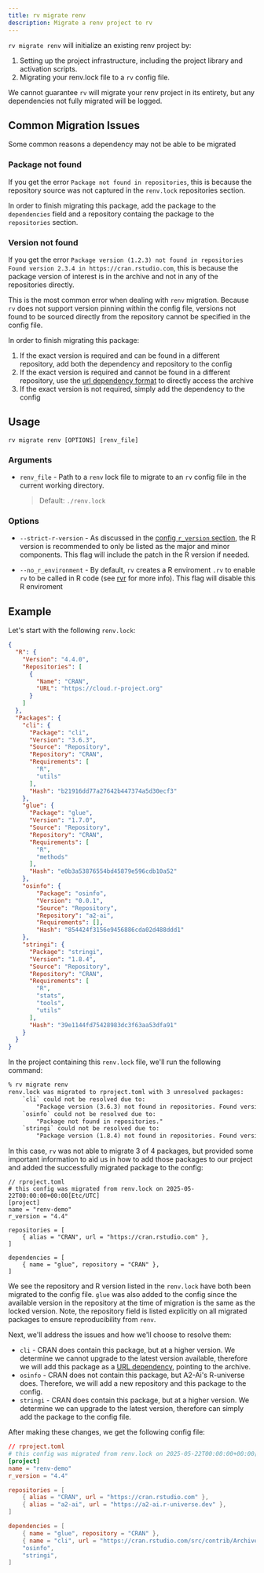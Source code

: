 ```yaml
---
title: rv migrate renv
description: Migrate a renv project to rv
---
```



`rv migrate renv` will initialize an existing renv project by:
1. Setting up the project infrastructure, including the project library and activation scripts.
2. Migrating your renv.lock file to a `rv` config file.

We cannot guarantee `rv` will migrate your renv project in its entirety, but any dependencies not fully migrated will be logged.

## Common Migration Issues
Some common reasons a dependency may not be able to be migrated

###  Package not found
If you get the error `Package not found in repositories`, this is because the repository source was not
captured in the `renv.lock` repositories section. 

In order to finish migrating this package, add the package to the `dependencies` field and a repository containg
the package to the `repositories` section.

### Version not found
If you get the error `Package version (1.2.3) not found in repositories Found version 2.3.4 in https://cran.rstudio.com`,
this is because the package version of interest is in the archive and not in any of the repositories directly.

This is the most common error when dealing with `renv` migration. Because `rv` does not support version pinning within the
config file, versions not found to be sourced directly from the repository cannot be specified in the config file. 

In order to finish migrating this package:
1. If the exact version is required and can be found in a different repository, add both the dependency and repository to the config
2. If the exact version is required and cannot be found in a different repository, use the [url dependency format](../../config/common_config#url) to directly access the archive
3. If the exact version is not required, simply add the dependency to the config

## Usage
```shell
rv migrate renv [OPTIONS] [renv_file]
```

### Arguments
* `renv_file` <Badge text="optional" variant="caution"/> - Path to a `renv` lock file to migrate to an `rv` config file in the current working directory.

    > Default: `./renv.lock`

### Options
* `--strict-r-version` - As discussed in the [config `r_version` section](../../config/common_config#r_version), the R version is recommended to only be listed as the major and minor
components. This flag will include the patch in the R version if needed.

* `--no_r_environment` - By default, `rv` creates a R enviroment `.rv` to enable `rv` to be called in R code 
(see [rvr](../../reference/rvr) for more info). This flag will disable this R enviroment

## Example

Let's start with the following `renv.lock`:

```json
{
  "R": {
    "Version": "4.4.0",
    "Repositories": [
      {
        "Name": "CRAN",
        "URL": "https://cloud.r-project.org"
      }
    ]
  },
  "Packages": {
    "cli": {
      "Package": "cli",
      "Version": "3.6.3",
      "Source": "Repository",
      "Repository": "CRAN",
      "Requirements": [
        "R",
        "utils"
      ],
      "Hash": "b21916dd77a27642b447374a5d30ecf3"
    },
    "glue": {
      "Package": "glue",
      "Version": "1.7.0",
      "Source": "Repository",
      "Repository": "CRAN",
      "Requirements": [
        "R",
        "methods"
      ],
      "Hash": "e0b3a53876554bd45879e596cdb10a52"
    },
    "osinfo": {
        "Package": "osinfo",
        "Version": "0.0.1",
        "Source": "Repository",
        "Repository": "a2-ai",
        "Requirements": [],
        "Hash": "854424f3156e9456886cda02d488ddd1"
    },
    "stringi": {
      "Package": "stringi",
      "Version": "1.8.4",
      "Source": "Repository",
      "Repository": "CRAN",
      "Requirements": [
        "R",
        "stats",
        "tools",
        "utils"
      ],
      "Hash": "39e1144fd75428983dc3f63aa53dfa91"
    }
  }
}

```

In the project containing this `renv.lock` file, we'll run the following command:
```txt {1}
% rv migrate renv
renv.lock was migrated to rproject.toml with 3 unresolved packages: 
    `cli` could not be resolved due to: 
        "Package version (3.6.3) not found in repositories. Found version 3.6.5 in https://cran.rstudio.com"
    `osinfo` could not be resolved due to: 
        "Package not found in repositories."
    `stringi` could not be resolved due to: 
        "Package version (1.8.4) not found in repositories. Found version 1.8.7 in https://cran.rstudio.com"
```

In this case, `rv` was not able to migrate 3 of 4 packages, but provided some important information to aid us in how to 
add those packages to our project and added the successfully migrated package to the config:

```{toml}
// rproject.toml
# this config was migrated from renv.lock on 2025-05-22T00:00:00+00:00[Etc/UTC]
[project]
name = "renv-demo"
r_version = "4.4"

repositories = [
    { alias = "CRAN", url = "https://cran.rstudio.com" },
]

dependencies = [
    { name = "glue", repository = "CRAN" },
]
```

We see the repository and R version listed in the `renv.lock` have both been migrated to the config file. 
`glue` was also added to the config since the available version in the repository at the time of migration 
is the same as the locked version. Note, the repository field is listed explicitly on all migrated packages 
to ensure reproducibility from `renv`.

Next, we'll address the issues and how we'll choose to resolve them:
* `cli` - CRAN does contain this package, but at a higher version. We determine we cannot upgrade to the latest version available,
therefore we will add this package as a [URL dependency](../../config/common_config#url), pointing to the archive.
* `osinfo` - CRAN does not contain this package, but A2-Ai's R-universe does. Therefore, we will add a new repository 
and this package to the config.
* `stringi` - CRAN does contain this package, but at a higher version. We determine we can upgrade to the latest version, 
therefore can simply add the package to the config file.

After making these changes, we get the following config file:

```toml ins = {9, 14-16}
// rproject.toml
# this config was migrated from renv.lock on 2025-05-22T00:00:00+00:00[Etc/UTC]
[project]
name = "renv-demo"
r_version = "4.4"

repositories = [
    { alias = "CRAN", url = "https://cran.rstudio.com" },
    { alias = "a2-ai", url = "https://a2-ai.r-universe.dev" },
]

dependencies = [
    { name = "glue", repository = "CRAN" },
    { name = "cli", url = "https://cran.rstudio.com/src/contrib/Archive/cli/cli_3.6.3.tar.gz" },
    "osinfo",
    "stringi",
]
```